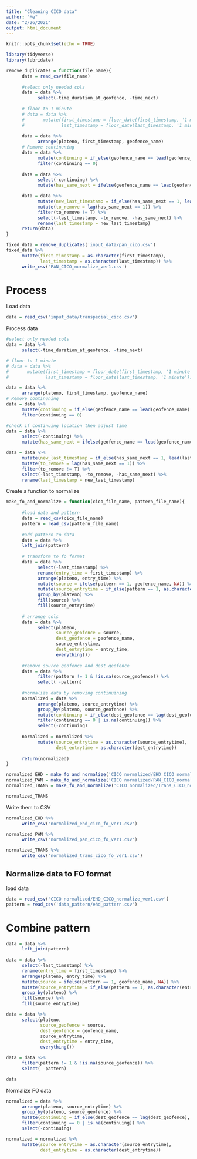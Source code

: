 ```yaml
---
title: "Cleaning CICO data"
author: "Me"
date: "2/26/2021"
output: html_document
---
```


```r
knitr::opts_chunk$set(echo = TRUE)
```

```r
library(tidyverse)
library(lubridate)
```

```r
remove_duplicates = function(file_name){
      data = read_csv(file_name)
      
      #select only needed cols
      data = data %>%
            select(-time_duration_at_geofence, -time_next)
      
      # floor to 1 minute
      # data = data %>%
      #       mutate(first_timestamp = floor_date(first_timestamp, '1 minute'),
      #              last_timestamp = floor_date(last_timestamp, '1 minute'))
      
      data = data %>%
            arrange(plateno, first_timestamp, geofence_name)
      # Remove continuning
      data = data %>%
            mutate(continuing = if_else(geofence_name == lead(geofence_name) & geofence_name == lag(geofence_name), 1, 0)) %>%
            filter(continuing == 0)
      
      data = data %>%
            select(-continuing) %>%
            mutate(has_same_next = ifelse(geofence_name == lead(geofence_name), 1, 0))

      data = data %>%
            mutate(new_last_timestamp = if_else(has_same_next == 1, lead(last_timestamp), last_timestamp)) %>%
            mutate(to_remove = lag(has_same_next == 1)) %>%
            filter(to_remove != T) %>%
            select(-last_timestamp, -to_remove, -has_same_next) %>%
            rename(last_timestamp = new_last_timestamp)
      return(data)
}

fixed_data = remove_duplicates('input_data/pan_cico.csv')
fixed_data %>%
      mutate(first_timestamp = as.character(first_timestamp),
             last_timestamp = as.character(last_timestamp)) %>%
      write_csv('PAN_CICO_normalize_ver1.csv')
```

# Process

Load data
```r
data = read_csv('input_data/transpecial_cico.csv')
```
Process data
```r
#select only needed cols
data = data %>%
      select(-time_duration_at_geofence, -time_next)

# floor to 1 minute
# data = data %>%
#       mutate(first_timestamp = floor_date(first_timestamp, '1 minute'),
#              last_timestamp = floor_date(last_timestamp, '1 minute'))

data = data %>%
      arrange(plateno, first_timestamp, geofence_name)
# Remove continuning
data = data %>%
      mutate(continuing = if_else(geofence_name == lead(geofence_name) & geofence_name == lag(geofence_name), 1, 0)) %>%
      filter(continuing == 0)
```

```r
#check if continuing location then adjust time
data = data %>%
      select(-continuing) %>%
      mutate(has_same_next = ifelse(geofence_name == lead(geofence_name), 1, 0))

data = data %>%
      mutate(new_last_timestamp = if_else(has_same_next == 1, lead(last_timestamp), last_timestamp)) %>%
      mutate(to_remove = lag(has_same_next == 1)) %>%
      filter(to_remove != T) %>%
      select(-last_timestamp, -to_remove, -has_same_next) %>%
      rename(last_timestamp = new_last_timestamp)
```


Create a function to normalize

```r
make_fo_and_normalize = function(cico_file_name, pattern_file_name){
      
      #load data and pattern
      data = read_csv(cico_file_name)
      pattern = read_csv(pattern_file_name)
      
      #add pattern to data
      data = data %>%
      left_join(pattern)
      
      # transform to fo format
      data = data %>%
            select(-last_timestamp) %>%
            rename(entry_time = first_timestamp) %>%
            arrange(plateno, entry_time) %>%
            mutate(source = ifelse(pattern == 1, geofence_name, NA)) %>%
            mutate(source_entrytime = if_else(pattern == 1, as.character(entry_time), NA_character_)) %>%
            group_by(plateno) %>%
            fill(source) %>%
            fill(source_entrytime)
      
      # arrange cols
      data = data %>%
            select(plateno,
                   source_geofence = source,
                   dest_geofence = geofence_name,
                   source_entrytime,
                   dest_entrytime = entry_time,
                   everything())
      
      #remove source geofence and dest geofence
      data = data %>%
            filter(pattern != 1 & !is.na(source_geofence)) %>%
            select( -pattern)     
      
      #normalize data by removing continuining
      normalized = data %>%
            arrange(plateno, source_entrytime) %>%
            group_by(plateno, source_geofence) %>%
            mutate(continuing = if_else(dest_geofence == lag(dest_geofence), 1, 0)) %>%
            filter(continuing == 0 | is.na(continuing)) %>%
            select(-continuing)
      
      normalized = normalized %>%
            mutate(source_entrytime = as.character(source_entrytime),
                   dest_entrytime = as.character(dest_entrytime))
      
      return(normalized)
}

normalized_EHD = make_fo_and_normalize('CICO normalized/EHD_CICO_normalize_ver1.csv','data_pattern/ehd_pattern.csv')
normalized_PAN = make_fo_and_normalize('CICO normalized/PAN_CICO_normalize_ver1.csv','data_pattern/pan_pattern.csv')
normalized_TRANS = make_fo_and_normalize('CICO normalized/Trans_CICO_normalize_ver1.csv','data_pattern/transpecial_pattern.csv')

normalized_TRANS 
```
Write them to CSV
```r
normalized_EHD %>%
      write_csv('normalized_ehd_cico_fo_ver1.csv')

normalized_PAN %>%
      write_csv('normalized_pan_cico_fo_ver1.csv')

normalized_TRANS %>%
      write_csv('normalized_trans_cico_fo_ver1.csv')
```


## Normalize data to FO format
load data
```r
data = read_csv('CICO normalized/EHD_CICO_normalize_ver1.csv')
pattern = read_csv('data_pattern/ehd_pattern.csv')
```

# Combine pattern

```r
data = data %>%
      left_join(pattern)
      
data = data %>%
      select(-last_timestamp) %>%
      rename(entry_time = first_timestamp) %>%
      arrange(plateno, entry_time) %>%
      mutate(source = ifelse(pattern == 1, geofence_name, NA)) %>%
      mutate(source_entrytime = if_else(pattern == 1, as.character(entry_time), NA_character_)) %>%
      group_by(plateno) %>%
      fill(source) %>%
      fill(source_entrytime)

data = data %>%
      select(plateno,
             source_geofence = source,
             dest_geofence = geofence_name,
             source_entrytime,
             dest_entrytime = entry_time,
             everything())

data = data %>%
      filter(pattern != 1 & !is.na(source_geofence)) %>%
      select( -pattern)

data
```
Normalize FO data
```r
normalized = data %>%
      arrange(plateno, source_entrytime) %>%
      group_by(plateno, source_geofence) %>%
      mutate(continuing = if_else(dest_geofence == lag(dest_geofence), 1, 0)) %>%
      filter(continuing == 0 | is.na(continuing)) %>%
      select(-continuing)

normalized = normalized %>%
      mutate(source_entrytime = as.character(source_entrytime),
             dest_entrytime = as.character(dest_entrytime))
      
```




